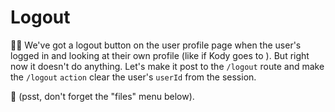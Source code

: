 # Logout

👨‍💼 We've got a logout button on the user profile page when the user's logged in
and looking at their own profile (like if Kody goes to <LinkToApp to="/users/kody" />).
But right now it doesn't do anything. Let's make it post to the `/logout` route
and make the `/logout` `action` clear the user's `userId` from the session.

🦉 (psst, don't forget the "files" menu below).
